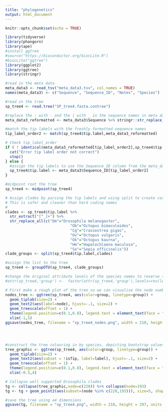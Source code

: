 ```yaml
---
title: "phylogenetics"
output: html_document
---
```


```r
knitr::opts_chunk$set(echo = TRUE)
```


```r
library(tidyverse)
library(phangorn) 
library(ape)
#install ggtree
#source("https://bioconductor.org/biocLite.R")
#biocLite("ggtree")
library(ggplot2)
library(ggtree)
library(stringr)
```

```r

#read in the meta data
meta_data3 <- read_tsv("meta_data3.tsv", col_names = TRUE)
names(meta_data3) <- c("Sequence", "Sequence_ID", "Notes", "Species")

#read in the tree
sp_tree4 <- read.tree("SP_tree4.fasta.contree")

#replace the : with - and the | with _ in the sequence names in meta data to match it to the tree tip labels/sequence names (which were altered along the way - perhaps in iqtree)
meta_data3_reformatted <- meta_data3$Sequence %>% stringr::str_replace_all(c(":"="_","\\|"="_")) 

#match the tip labels with the freshly formatted sequence names
tip_label_order2 <- match(sp_tree4$tip.label,meta_data3_reformatted)

# Check tip_label_order
if ( ! identical(meta_data3_reformatted[tip_label_order2],sp_tree4$tip.label) ){
  cat("Error tip label order not correct")
  stop()
} else {
  #assign the tip labels to use the Sequence_ID column from the meta_data file
  sp_tree4$tip.label <- meta_data3$Sequence_ID[tip_label_order2]
}

#midpoint root the tree
sp_tree4 <- midpoint(sp_tree4)

# Assign clades by parsing the tip labels and using split to create corresponding groups
# This is safer and cleaner than hard coding names
#
clades <- sp_tree4$tip.label %>% 
  str_extract("[^_]+") %>% 
  str_replace_all(c("Dm"="Drosophila melanogaster",
                             "Ob"="Octopus bimaculoides",
                             "Cg"="Crassostrea gigas",
                             "Ov"="Octopus vulgaris",
                             "Ok"="Octopus kaurna",
                             "Hm"="Hapalochlaena maculosa",
                             "So"="Sepia officinalis"))
clade_groups <- split(sp_tree4$tip.label,clades)

#assign the list to the tree
sp_tree4 <- groupOTU(sp_tree4, clade_groups)

#change the original attribute levels of the species names to reverse them for the legend
#attr(sp_tree4,'group') <-  factor(attr(sp_tree4,'group'),levels=rev(levels(attr(sp_tree4,'group'))))

# First make a rough plot of the tree so we can visualise the node numbers.  This allows us to select nodes for collapse
nodes_tree <- ggtree(sp_tree4, aes(color=group, linetype=group)) + 
  geom_tiplab(size=2) + 
  geom_text2(aes(label=node), hjust=-.1, size=2) +  
  geom_treescale(offset = 1) + 
  theme(legend.position=c(0.1,0.8), legend.text = element_text(face = "italic"), legend.title = element_blank()) + 
  xlim(-1,5) 
ggsave(nodes_tree, filename = "sp_tree4_nodes.png", width = 210, height = 297, units = "mm")




#construct the tree colouring in by species, depicting bootstrap values (node support) with slight adjustments to the size and position to make the tree clearer, add a scale for the tree, add the legend and alter its position, italicise the legend and remove the legend title
tree_graphic <- ggtree(sp_tree4, aes(color=group, linetype=group)) + 
  geom_tiplab(size=2) + 
  geom_text2(aes(subset = !isTip, label=label), hjust=-.1, size=2) + 
  geom_treescale(offset = 1) + 
  theme(legend.position=c(0.1,0.8), legend.text = element_text(face = "italic"), legend.title = element_blank()) + 
  xlim(-0.5,4) 

# Collapse well supported Drosophila clades  
tg <- collapse(tree_graphic,node=c(220)) %>% collapse(node=193)
tg <- tg + geom_point2(aes(subset=(node %in% c(220,193))), size=5, shape=".") 

#save the tree using a4 dimensions
ggsave(tg, filename = "sp_tree4.png", width = 210, height = 297, units = "mm")
```